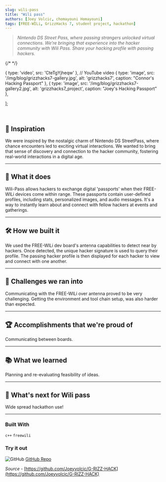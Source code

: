 ---
slug: wili-pass
title: "Wili pass"
authors: [Joey Volcic, chomayouni Homayouni]
tags: [FREE-WILi, GrizzHacks 7, student project, hackathon]
---

> _Nintendo DS Street Pass, where passing strangers unlocked virtual connections. We're bringing that experience into the hacker community with Wili Pass. Share your hacking profile with passing hackers._


{/* <MyCarousel /> */}

  { type: 'video', src: 'CteTgYjheqw' }, // YouTube video
  { type: 'image', src: '/img/blog/grizzhacks7-gallery.jpg', alt: 'grizzhacks7', caption: "Connor's Hacking Passport" },
  { type: 'image', src: '/img/blog/grizzhacks7-gallery2.jpg', alt: 'grizzhacks7_project', caption: "Joey's Hacking Passport" },
  
];

<MyCarousel slides={slides} />

<!-- truncate -->

<br/>

## 🌟 Inspiration
We were inspired by the nostalgic charm of Nintendo DS StreetPass, where chance encounters led to exciting virtual interactions. We wanted to bring that sense of discovery and connection to the hacker community, fostering real-world interactions in a digital age.

<hr/>

## 🎵 What it does
Wili-Pass allows hackers to exchange digital 'passports' when their FREE-WILi devices come within range. These passports contain user-defined profiles, including stats, personalized images, and audio messages. It's a way to instantly learn about and connect with fellow hackers at events and gatherings.

<hr/> 

## 🛠️ How we built it
We used the FREE-WILi dev board's antenna capabilities to detect near by hackers. Once detected, the unique hacker signature is used to query their profile. The passing hacker profile is then displayed for each hacker to view and connect with one another.

<hr/>

## 🚧 Challenges we ran into
Communicating with the FREE-WILi over antenna proved to be very challenging. Getting the environment and tool chain setup, was also harder than expected.

<hr/>

## 🏆 Accomplishments that we're proud of
Communicating between boards.

<hr/>

## 📚 What we learned
Planning and re-evaluating feasibility of ideas.

<hr/>

## 🚀 What's next for Wili pass
Wide spread hackathon use!

<hr/>

### Built With

```c++``` ```freewili```

### Try it out

<div class="github-img">

![GitHub](./github.png) <a href="" target="_blank"><span>GitHub Repo</span></a>
</div>

*Source* - [https://github.com/Joeyvolcic/G-RIZZ-HACK](https://github.com/Joeyvolcic/G-RIZZ-HACK)